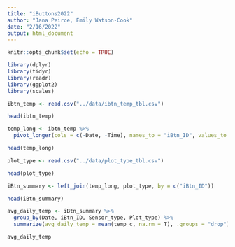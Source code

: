 ```yaml
---
title: "iButtons2022"
author: "Jana Peirce, Emily Watson-Cook"
date: "2/16/2022"
output: html_document
---
```


```r
knitr::opts_chunk$set(echo = TRUE)
```

```r
library(dplyr)
library(tidyr)
library(readr)
library(ggplot2)
library(scales)
```

```r
ibtn_temp <- read.csv("../data/ibtn_temp_tbl.csv")

head(ibtn_temp)
```

```r
temp_long <- ibtn_temp %>% 
  pivot_longer(cols = c(-Date, -Time), names_to = "iBtn_ID", values_to = "temp_c") 

head(temp_long)
```


```r
plot_type <- read.csv("../data/plot_type_tbl.csv")

head(plot_type)
```

```r
iBtn_summary <- left_join(temp_long, plot_type, by = c("iBtn_ID")) 

head(iBtn_summary)
```


```r
avg_daily_temp <- iBtn_summary %>%
  group_by(Date, iBtn_ID, Sensor_type, Plot_type) %>% 
  summarize(avg_daily_temp = mean(temp_c, na.rm = T), .groups = "drop")

avg_daily_temp
```

